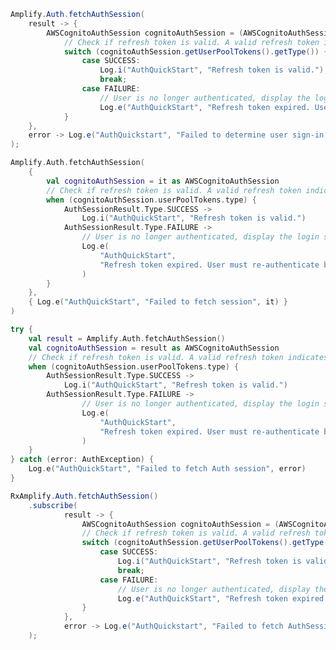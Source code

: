<BlockSwitcher>
<Block name="Java">

```java
Amplify.Auth.fetchAuthSession(
    result -> {
        AWSCognitoAuthSession cognitoAuthSession = (AWSCognitoAuthSession) result;
            // Check if refresh token is valid. A valid refresh token indicates the session is still valid.
            switch (cognitoAuthSession.getUserPoolTokens().getType()) {
                case SUCCESS:
                    Log.i("AuthQuickStart", "Refresh token is valid.");
                    break;
                case FAILURE:
                    // User is no longer authenticated, display the login screen for the user to re-authenticate
                    Log.e("AuthQuickStart", "Refresh token expired. User must re-authenticate by signing in again.", cognitoAuthSession.getUserPoolTokens().getError());
            }
    },
    error -> Log.e("AuthQuickstart", "Failed to determine user sign-in state" + error.toString())
);
```

</Block>
<Block name="Kotlin - Callbacks">

```kotlin
Amplify.Auth.fetchAuthSession(
    {
        val cognitoAuthSession = it as AWSCognitoAuthSession
        // Check if refresh token is valid. A valid refresh token indicates the session is still valid.
        when (cognitoAuthSession.userPoolTokens.type) {
            AuthSessionResult.Type.SUCCESS ->
                Log.i("AuthQuickStart", "Refresh token is valid.")
            AuthSessionResult.Type.FAILURE ->
                // User is no longer authenticated, display the login screen for the user to re-authenticate
                Log.e(
                    "AuthQuickStart",
                    "Refresh token expired. User must re-authenticate by signing in again." + cognitoAuthSession.userPoolTokens.error
                )
        }
    },
    { Log.e("AuthQuickStart", "Failed to fetch session", it) }
)
```

</Block>
<Block name="Kotlin - Coroutines (Beta)">

```kotlin
try {
    val result = Amplify.Auth.fetchAuthSession()
    val cognitoAuthSession = result as AWSCognitoAuthSession
    // Check if refresh token is valid. A valid refresh token indicates the session is still valid.
    when (cognitoAuthSession.userPoolTokens.type) {
        AuthSessionResult.Type.SUCCESS ->
            Log.i("AuthQuickStart", "Refresh token is valid.")
        AuthSessionResult.Type.FAILURE ->
                // User is no longer authenticated, display the login screen for the user to re-authenticate
                Log.e(
                    "AuthQuickStart",
                    "Refresh token expired. User must re-authenticate by signing in again." + cognitoAuthSession.userPoolTokens.error
                )
    }
} catch (error: AuthException) {
    Log.e("AuthQuickStart", "Failed to fetch Auth session", error)
}
```

</Block>
<Block name="RxJava">

```java
RxAmplify.Auth.fetchAuthSession()
    .subscribe(
            result -> {
                AWSCognitoAuthSession cognitoAuthSession = (AWSCognitoAuthSession) result;
                // Check if refresh token is valid. A valid refresh token indicates the session is still valid.
                switch (cognitoAuthSession.getUserPoolTokens().getType()) {
                    case SUCCESS:
                        Log.i("AuthQuickStart", "Refresh token is valid.");
                        break;
                    case FAILURE:
                        // User is no longer authenticated, display the login screen for the user to re-authenticate
                        Log.e("AuthQuickStart", "Refresh token expired. User must re-authenticate by signing in again.", cognitoAuthSession.getUserPoolTokens().getError());
                }
            },
            error -> Log.e("AuthQuickstart", "Failed to fetch AuthSession" + error.toString())
    );
```

</Block>

</BlockSwitcher>
